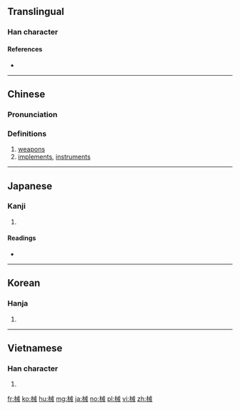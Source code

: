 ==Translingual==

===Han character===
{{Han char|rn=75|rad=木|as=07|sn=11|four=43950|canj=DIT|ids=⿰木戒}}

====References====
* {{Han ref|kx=0531.030|dkj=14882|dj=0919.040|hdz=21209.060|uh=68B0|ud=26800|bh=B1F1|bd=45553}}

----

==Chinese==
{{zh-forms}}

===Pronunciation===
{{zh-pron
|m=xiè
|c=haai6
|mc=y
|oc=y
|ma=
|cat=n
}}

===Definitions===
# [[weapon]]s
# [[implement]]s, [[instrument]]s

----

==Japanese==

===Kanji===
{{ja-kanji|grade=4|rs=木07}}

# {{defn|lang=ja|sort=木07}}

====Readings====
* {{ja-readings|goon=[[げ]] (ge)|kanon=[[かい]] (kai)|kun=[[かせ]] (kase)}}

----

==Korean==

===Hanja===
{{ko-hanja|hangeul=계|eumhun=|rv=gye|mr=kye|y=kyey}}

# {{defn|lang=ko|sort=木07}}

----

==Vietnamese==

===Han character===
{{vi-hantu|giới|rs=木07}}

# {{defn|vi|sort=木07}}

[[fr:械]]
[[ko:械]]
[[hu:械]]
[[mg:械]]
[[ja:械]]
[[no:械]]
[[pl:械]]
[[vi:械]]
[[zh:械]]